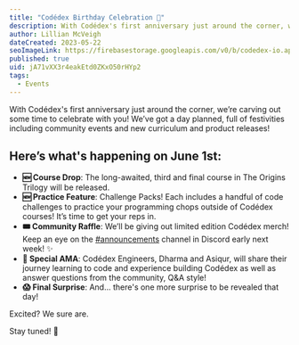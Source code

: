 ```yaml
---
title: "Codédex Birthday Celebration 🎂"
description: With Codédex's first anniversary just around the corner, we’re carving out some time to celebrate with you! We’ve got a day planned, full of festivities including community events and new curriculum and product releases!
author: Lillian McVeigh
dateCreated: 2023-05-22
seoImageLink: https://firebasestorage.googleapis.com/v0/b/codedex-io.appspot.com/o/blogs%2Fcodedexs-birthday-celebration%2Fbanner.gif?alt=media&token=ba00e5ab-c330-4922-9b26-43aca900368d
published: true
uid: jA71vXX3r4eakEtd0ZKxO50rHYp2
tags:
  - Events
---
```


With Codédex's first anniversary just around the corner, we’re carving out some time to celebrate with you! We’ve got a day planned, full of festivities including community events and new curriculum and product releases!

## Here’s what's happening on June 1st:

<ul>
  <li><strong>🆕 Course Drop</strong>: The long-awaited, third and final course in The Origins Trilogy will be released.</li>
  <li><strong>🆕 Practice Feature</strong>: Challenge Packs! Each includes a handful of code challenges to practice your programming chops outside of Codédex courses! It’s time to get your reps in.</li>
  <li><strong>🎟️ Community Raffle</strong>: We’ll be giving out limited edition Codédex merch! Keep an eye on the <a href="https://discord.com/channels/960713185055375478/992694461714927686/1110205145834336378" target="_blank">#announcements</a> channel in Discord early next week! ✨</li>
  <li><strong>💬 Special AMA</strong>: Codédex Engineers, Dharma and Asiqur, will share their journey learning to code and experience building Codédex as well as answer questions from the community, Q&A style!</li>
  <li><strong>😱 Final Surprise</strong>: And... there's one more surprise to be revealed that day!</li>
</ul>

Excited? We sure are.

Stay tuned! 💖
